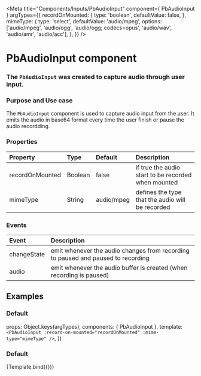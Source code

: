 
<Meta
  title="Components/Inputs/PbAudioInput"
  component={ PbAudioInput }
  argTypes={{
    recordOnMounted: {
      type: 'boolean',
      defaultValue: false,
    },
    mimeType: {
      type: 'select',
      defaultValue: 'audio/mpeg',
      options: ['audio/mpeg', 'audio/ogg', 'audio/ogg; codecs=opus', 'audio/wav', 'audio/amr', 'audio/acc'],
    },
  }}
/>

# **PbAudioInput component**
### The `PbAudioInput` was created to capture audio through user input.

### Purpose and Use case

The `PbAudioInput` component is used to capture audio input from the user.
It emits the audio in base64 format every time the user finish or pause the audio recordding.


### Properties

| Property                | Type                 | Default | Description
|:------------------------|:---------------------|:--------|:-------------------------------
| recordOnMounted         | Boolean              | false   | if true the audio start to be recorded when mounted
| mimeType                | String               | audio/mpeg| defines the type that the audio will be recorded

### Events

| Event                       | Description
|:----------------------------|:---------------------------------------------------------------------
| changeState                 | emit whenever the audio changes from recording to paused and paused to recording
| audio                       | emit whenever the audio buffer is created (when recording is paused)


## Examples

### Default

  props: Object.keys(argTypes),
  components: { PbAudioInput },
  template: `
    <PbAudioInput
      :record-on-mounted="recordOnMounted"
      :mime-type="mimeType"
    />
  `,
})

### Default
<Canvas>
  <Story name="Default" height="auto">
    {Template.bind({})}
  </Story>
</Canvas>


